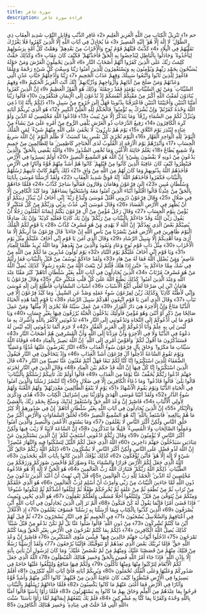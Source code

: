 ```yaml
---
title: سورة غافر
description: قراءة سورة غافر
---
```


حم ﴿1﴾ تَنْزِيلُ الْكِتَابِ مِنَ اللَّهِ الْعَزِيزِ الْعَلِيمِ ﴿2﴾ غَافِرِ الذَّنْبِ وَقَابِلِ التَّوْبِ شَدِيدِ الْعِقَابِ ذِي الطَّوْلِ ۖ لَا إِلَٰهَ إِلَّا هُوَ ۖ إِلَيْهِ الْمَصِيرُ ﴿3﴾ مَا يُجَادِلُ فِي آيَاتِ اللَّهِ إِلَّا الَّذِينَ كَفَرُوا فَلَا يَغْرُرْكَ تَقَلُّبُهُمْ فِي الْبِلَادِ ﴿4﴾ كَذَّبَتْ قَبْلَهُمْ قَوْمُ نُوحٍ وَالْأَحْزَابُ مِنْ بَعْدِهِمْ ۖ وَهَمَّتْ كُلُّ أُمَّةٍ بِرَسُولِهِمْ لِيَأْخُذُوهُ ۖ وَجَادَلُوا بِالْبَاطِلِ لِيُدْحِضُوا بِهِ الْحَقَّ فَأَخَذْتُهُمْ ۖ فَكَيْفَ كَانَ عِقَابِ ﴿5﴾ وَكَذَٰلِكَ حَقَّتْ كَلِمَتُ رَبِّكَ عَلَى الَّذِينَ كَفَرُوا أَنَّهُمْ أَصْحَابُ النَّارِ ﴿6﴾ الَّذِينَ يَحْمِلُونَ الْعَرْشَ وَمَنْ حَوْلَهُ يُسَبِّحُونَ بِحَمْدِ رَبِّهِمْ وَيُؤْمِنُونَ بِهِ وَيَسْتَغْفِرُونَ لِلَّذِينَ آمَنُوا رَبَّنَا وَسِعْتَ كُلَّ شَيْءٍ رَحْمَةً وَعِلْمًا فَاغْفِرْ لِلَّذِينَ تَابُوا وَاتَّبَعُوا سَبِيلَكَ وَقِهِمْ عَذَابَ الْجَحِيمِ ﴿7﴾ رَبَّنَا وَأَدْخِلْهُمْ جَنَّاتِ عَدْنٍ الَّتِي وَعَدْتَهُمْ وَمَنْ صَلَحَ مِنْ آبَائِهِمْ وَأَزْوَاجِهِمْ وَذُرِّيَّاتِهِمْ ۚ إِنَّكَ أَنْتَ الْعَزِيزُ الْحَكِيمُ ﴿8﴾ وَقِهِمُ السَّيِّئَاتِ ۚ وَمَنْ تَقِ السَّيِّئَاتِ يَوْمَئِذٍ فَقَدْ رَحِمْتَهُ ۚ وَذَٰلِكَ هُوَ الْفَوْزُ الْعَظِيمُ ﴿9﴾ إِنَّ الَّذِينَ كَفَرُوا يُنَادَوْنَ لَمَقْتُ اللَّهِ أَكْبَرُ مِنْ مَقْتِكُمْ أَنْفُسَكُمْ إِذْ تُدْعَوْنَ إِلَى الْإِيمَانِ فَتَكْفُرُونَ ﴿10﴾ قَالُوا رَبَّنَا أَمَتَّنَا اثْنَتَيْنِ وَأَحْيَيْتَنَا اثْنَتَيْنِ فَاعْتَرَفْنَا بِذُنُوبِنَا فَهَلْ إِلَىٰ خُرُوجٍ مِنْ سَبِيلٍ ﴿11﴾ ذَٰلِكُمْ بِأَنَّهُ إِذَا دُعِيَ اللَّهُ وَحْدَهُ كَفَرْتُمْ ۖ وَإِنْ يُشْرَكْ بِهِ تُؤْمِنُوا ۚ فَالْحُكْمُ لِلَّهِ الْعَلِيِّ الْكَبِيرِ ﴿12﴾ هُوَ الَّذِي يُرِيكُمْ آيَاتِهِ وَيُنَزِّلُ لَكُمْ مِنَ السَّمَاءِ رِزْقًا ۚ وَمَا يَتَذَكَّرُ إِلَّا مَنْ يُنِيبُ ﴿13﴾ فَادْعُوا اللَّهَ مُخْلِصِينَ لَهُ الدِّينَ وَلَوْ كَرِهَ الْكَافِرُونَ ﴿14﴾ رَفِيعُ الدَّرَجَاتِ ذُو الْعَرْشِ يُلْقِي الرُّوحَ مِنْ أَمْرِهِ عَلَىٰ مَنْ يَشَاءُ مِنْ عِبَادِهِ لِيُنْذِرَ يَوْمَ التَّلَاقِ ﴿15﴾ يَوْمَ هُمْ بَارِزُونَ ۖ لَا يَخْفَىٰ عَلَى اللَّهِ مِنْهُمْ شَيْءٌ ۚ لِمَنِ الْمُلْكُ الْيَوْمَ ۖ لِلَّهِ الْوَاحِدِ الْقَهَّارِ ﴿16﴾ الْيَوْمَ تُجْزَىٰ كُلُّ نَفْسٍ بِمَا كَسَبَتْ ۚ لَا ظُلْمَ الْيَوْمَ ۚ إِنَّ اللَّهَ سَرِيعُ الْحِسَابِ ﴿17﴾ وَأَنْذِرْهُمْ يَوْمَ الْآزِفَةِ إِذِ الْقُلُوبُ لَدَى الْحَنَاجِرِ كَاظِمِينَ ۚ مَا لِلظَّالِمِينَ مِنْ حَمِيمٍ وَلَا شَفِيعٍ يُطَاعُ ﴿18﴾ يَعْلَمُ خَائِنَةَ الْأَعْيُنِ وَمَا تُخْفِي الصُّدُورُ ﴿19﴾ وَاللَّهُ يَقْضِي بِالْحَقِّ ۖ وَالَّذِينَ يَدْعُونَ مِنْ دُونِهِ لَا يَقْضُونَ بِشَيْءٍ ۗ إِنَّ اللَّهَ هُوَ السَّمِيعُ الْبَصِيرُ ﴿20﴾ أَوَلَمْ يَسِيرُوا فِي الْأَرْضِ فَيَنْظُرُوا كَيْفَ كَانَ عَاقِبَةُ الَّذِينَ كَانُوا مِنْ قَبْلِهِمْ ۚ كَانُوا هُمْ أَشَدَّ مِنْهُمْ قُوَّةً وَآثَارًا فِي الْأَرْضِ فَأَخَذَهُمُ اللَّهُ بِذُنُوبِهِمْ وَمَا كَانَ لَهُمْ مِنَ اللَّهِ مِنْ وَاقٍ ﴿21﴾ ذَٰلِكَ بِأَنَّهُمْ كَانَتْ تَأْتِيهِمْ رُسُلُهُمْ بِالْبَيِّنَاتِ فَكَفَرُوا فَأَخَذَهُمُ اللَّهُ ۚ إِنَّهُ قَوِيٌّ شَدِيدُ الْعِقَابِ ﴿22﴾ وَلَقَدْ أَرْسَلْنَا مُوسَىٰ بِآيَاتِنَا وَسُلْطَانٍ مُبِينٍ ﴿23﴾ إِلَىٰ فِرْعَوْنَ وَهَامَانَ وَقَارُونَ فَقَالُوا سَاحِرٌ كَذَّابٌ ﴿24﴾ فَلَمَّا جَاءَهُمْ بِالْحَقِّ مِنْ عِنْدِنَا قَالُوا اقْتُلُوا أَبْنَاءَ الَّذِينَ آمَنُوا مَعَهُ وَاسْتَحْيُوا نِسَاءَهُمْ ۚ وَمَا كَيْدُ الْكَافِرِينَ إِلَّا فِي ضَلَالٍ ﴿25﴾ وَقَالَ فِرْعَوْنُ ذَرُونِي أَقْتُلْ مُوسَىٰ وَلْيَدْعُ رَبَّهُ ۖ إِنِّي أَخَافُ أَنْ يُبَدِّلَ دِينَكُمْ أَوْ أَنْ يُظْهِرَ فِي الْأَرْضِ الْفَسَادَ ﴿26﴾ وَقَالَ مُوسَىٰ إِنِّي عُذْتُ بِرَبِّي وَرَبِّكُمْ مِنْ كُلِّ مُتَكَبِّرٍ لَا يُؤْمِنُ بِيَوْمِ الْحِسَابِ ﴿27﴾ وَقَالَ رَجُلٌ مُؤْمِنٌ مِنْ آلِ فِرْعَوْنَ يَكْتُمُ إِيمَانَهُ أَتَقْتُلُونَ رَجُلًا أَنْ يَقُولَ رَبِّيَ اللَّهُ وَقَدْ جَاءَكُمْ بِالْبَيِّنَاتِ مِنْ رَبِّكُمْ ۖ وَإِنْ يَكُ كَاذِبًا فَعَلَيْهِ كَذِبُهُ ۖ وَإِنْ يَكُ صَادِقًا يُصِبْكُمْ بَعْضُ الَّذِي يَعِدُكُمْ ۖ إِنَّ اللَّهَ لَا يَهْدِي مَنْ هُوَ مُسْرِفٌ كَذَّابٌ ﴿28﴾ يَا قَوْمِ لَكُمُ الْمُلْكُ الْيَوْمَ ظَاهِرِينَ فِي الْأَرْضِ فَمَنْ يَنْصُرُنَا مِنْ بَأْسِ اللَّهِ إِنْ جَاءَنَا ۚ قَالَ فِرْعَوْنُ مَا أُرِيكُمْ إِلَّا مَا أَرَىٰ وَمَا أَهْدِيكُمْ إِلَّا سَبِيلَ الرَّشَادِ ﴿29﴾ وَقَالَ الَّذِي آمَنَ يَا قَوْمِ إِنِّي أَخَافُ عَلَيْكُمْ مِثْلَ يَوْمِ الْأَحْزَابِ ﴿30﴾ مِثْلَ دَأْبِ قَوْمِ نُوحٍ وَعَادٍ وَثَمُودَ وَالَّذِينَ مِنْ بَعْدِهِمْ ۚ وَمَا اللَّهُ يُرِيدُ ظُلْمًا لِلْعِبَادِ ﴿31﴾ وَيَا قَوْمِ إِنِّي أَخَافُ عَلَيْكُمْ يَوْمَ التَّنَادِ ﴿32﴾ يَوْمَ تُوَلُّونَ مُدْبِرِينَ مَا لَكُمْ مِنَ اللَّهِ مِنْ عَاصِمٍ ۗ وَمَنْ يُضْلِلِ اللَّهُ فَمَا لَهُ مِنْ هَادٍ ﴿33﴾ وَلَقَدْ جَاءَكُمْ يُوسُفُ مِنْ قَبْلُ بِالْبَيِّنَاتِ فَمَا زِلْتُمْ فِي شَكٍّ مِمَّا جَاءَكُمْ بِهِ ۖ حَتَّىٰ إِذَا هَلَكَ قُلْتُمْ لَنْ يَبْعَثَ اللَّهُ مِنْ بَعْدِهِ رَسُولًا ۚ كَذَٰلِكَ يُضِلُّ اللَّهُ مَنْ هُوَ مُسْرِفٌ مُرْتَابٌ ﴿34﴾ الَّذِينَ يُجَادِلُونَ فِي آيَاتِ اللَّهِ بِغَيْرِ سُلْطَانٍ أَتَاهُمْ ۖ كَبُرَ مَقْتًا عِنْدَ اللَّهِ وَعِنْدَ الَّذِينَ آمَنُوا ۚ كَذَٰلِكَ يَطْبَعُ اللَّهُ عَلَىٰ كُلِّ قَلْبِ مُتَكَبِّرٍ جَبَّارٍ ﴿35﴾ وَقَالَ فِرْعَوْنُ يَا هَامَانُ ابْنِ لِي صَرْحًا لَعَلِّي أَبْلُغُ الْأَسْبَابَ ﴿36﴾ أَسْبَابَ السَّمَاوَاتِ فَأَطَّلِعَ إِلَىٰ إِلَٰهِ مُوسَىٰ وَإِنِّي لَأَظُنُّهُ كَاذِبًا ۚ وَكَذَٰلِكَ زُيِّنَ لِفِرْعَوْنَ سُوءُ عَمَلِهِ وَصُدَّ عَنِ السَّبِيلِ ۚ وَمَا كَيْدُ فِرْعَوْنَ إِلَّا فِي تَبَابٍ ﴿37﴾ وَقَالَ الَّذِي آمَنَ يَا قَوْمِ اتَّبِعُونِ أَهْدِكُمْ سَبِيلَ الرَّشَادِ ﴿38﴾ يَا قَوْمِ إِنَّمَا هَٰذِهِ الْحَيَاةُ الدُّنْيَا مَتَاعٌ وَإِنَّ الْآخِرَةَ هِيَ دَارُ الْقَرَارِ ﴿39﴾ مَنْ عَمِلَ سَيِّئَةً فَلَا يُجْزَىٰ إِلَّا مِثْلَهَا ۖ وَمَنْ عَمِلَ صَالِحًا مِنْ ذَكَرٍ أَوْ أُنْثَىٰ وَهُوَ مُؤْمِنٌ فَأُولَٰئِكَ يَدْخُلُونَ الْجَنَّةَ يُرْزَقُونَ فِيهَا بِغَيْرِ حِسَابٍ ﴿40﴾ وَيَا قَوْمِ مَا لِي أَدْعُوكُمْ إِلَى النَّجَاةِ وَتَدْعُونَنِي إِلَى النَّارِ ﴿41﴾ تَدْعُونَنِي لِأَكْفُرَ بِاللَّهِ وَأُشْرِكَ بِهِ مَا لَيْسَ لِي بِهِ عِلْمٌ وَأَنَا أَدْعُوكُمْ إِلَى الْعَزِيزِ الْغَفَّارِ ﴿42﴾ لَا جَرَمَ أَنَّمَا تَدْعُونَنِي إِلَيْهِ لَيْسَ لَهُ دَعْوَةٌ فِي الدُّنْيَا وَلَا فِي الْآخِرَةِ وَأَنَّ مَرَدَّنَا إِلَى اللَّهِ وَأَنَّ الْمُسْرِفِينَ هُمْ أَصْحَابُ النَّارِ ﴿43﴾ فَسَتَذْكُرُونَ مَا أَقُولُ لَكُمْ ۚ وَأُفَوِّضُ أَمْرِي إِلَى اللَّهِ ۚ إِنَّ اللَّهَ بَصِيرٌ بِالْعِبَادِ ﴿44﴾
 فَوَقَاهُ اللَّهُ سَيِّئَاتِ مَا مَكَرُوا ۖ وَحَاقَ بِآلِ فِرْعَوْنَ سُوءُ الْعَذَابِ ﴿45﴾ النَّارُ يُعْرَضُونَ عَلَيْهَا غُدُوًّا وَعَشِيًّا ۖ وَيَوْمَ تَقُومُ السَّاعَةُ أَدْخِلُوا آلَ فِرْعَوْنَ أَشَدَّ الْعَذَابِ ﴿46﴾ وَإِذْ يَتَحَاجُّونَ فِي النَّارِ فَيَقُولُ الضُّعَفَاءُ لِلَّذِينَ اسْتَكْبَرُوا إِنَّا كُنَّا لَكُمْ تَبَعًا فَهَلْ أَنْتُمْ مُغْنُونَ عَنَّا نَصِيبًا مِنَ النَّارِ ﴿47﴾ قَالَ الَّذِينَ اسْتَكْبَرُوا إِنَّا كُلٌّ فِيهَا إِنَّ اللَّهَ قَدْ حَكَمَ بَيْنَ الْعِبَادِ ﴿48﴾ وَقَالَ الَّذِينَ فِي النَّارِ لِخَزَنَةِ جَهَنَّمَ ادْعُوا رَبَّكُمْ يُخَفِّفْ عَنَّا يَوْمًا مِنَ الْعَذَابِ ﴿49﴾ قَالُوا أَوَلَمْ تَكُ تَأْتِيكُمْ رُسُلُكُمْ بِالْبَيِّنَاتِ ۖ قَالُوا بَلَىٰ ۚ قَالُوا فَادْعُوا ۗ وَمَا دُعَاءُ الْكَافِرِينَ إِلَّا فِي ضَلَالٍ ﴿50﴾ إِنَّا لَنَنْصُرُ رُسُلَنَا وَالَّذِينَ آمَنُوا فِي الْحَيَاةِ الدُّنْيَا وَيَوْمَ يَقُومُ الْأَشْهَادُ ﴿51﴾ يَوْمَ لَا يَنْفَعُ الظَّالِمِينَ مَعْذِرَتُهُمْ ۖ وَلَهُمُ اللَّعْنَةُ وَلَهُمْ سُوءُ الدَّارِ ﴿52﴾ وَلَقَدْ آتَيْنَا مُوسَى الْهُدَىٰ وَأَوْرَثْنَا بَنِي إِسْرَائِيلَ الْكِتَابَ ﴿53﴾ هُدًى وَذِكْرَىٰ لِأُولِي الْأَلْبَابِ ﴿54﴾ فَاصْبِرْ إِنَّ وَعْدَ اللَّهِ حَقٌّ وَاسْتَغْفِرْ لِذَنْبِكَ وَسَبِّحْ بِحَمْدِ رَبِّكَ بِالْعَشِيِّ وَالْإِبْكَارِ ﴿55﴾ إِنَّ الَّذِينَ يُجَادِلُونَ فِي آيَاتِ اللَّهِ بِغَيْرِ سُلْطَانٍ أَتَاهُمْ ۙ إِنْ فِي صُدُورِهِمْ إِلَّا كِبْرٌ مَا هُمْ بِبَالِغِيهِ ۚ فَاسْتَعِذْ بِاللَّهِ ۖ إِنَّهُ هُوَ السَّمِيعُ الْبَصِيرُ ﴿56﴾ لَخَلْقُ السَّمَاوَاتِ وَالْأَرْضِ أَكْبَرُ مِنْ خَلْقِ النَّاسِ وَلَٰكِنَّ أَكْثَرَ النَّاسِ لَا يَعْلَمُونَ ﴿57﴾ وَمَا يَسْتَوِي الْأَعْمَىٰ وَالْبَصِيرُ وَالَّذِينَ آمَنُوا وَعَمِلُوا الصَّالِحَاتِ وَلَا الْمُسِيءُ ۚ قَلِيلًا مَا تَتَذَكَّرُونَ ﴿58﴾ إِنَّ السَّاعَةَ لَآتِيَةٌ لَا رَيْبَ فِيهَا وَلَٰكِنَّ أَكْثَرَ النَّاسِ لَا يُؤْمِنُونَ ﴿59﴾ وَقَالَ رَبُّكُمُ ادْعُونِي أَسْتَجِبْ لَكُمْ ۚ إِنَّ الَّذِينَ يَسْتَكْبِرُونَ عَنْ عِبَادَتِي سَيَدْخُلُونَ جَهَنَّمَ دَاخِرِينَ ﴿60﴾ اللَّهُ الَّذِي جَعَلَ لَكُمُ اللَّيْلَ لِتَسْكُنُوا فِيهِ وَالنَّهَارَ مُبْصِرًا ۚ إِنَّ اللَّهَ لَذُو فَضْلٍ عَلَى النَّاسِ وَلَٰكِنَّ أَكْثَرَ النَّاسِ لَا يَشْكُرُونَ ﴿61﴾ ذَٰلِكُمُ اللَّهُ رَبُّكُمْ خَالِقُ كُلِّ شَيْءٍ لَا إِلَٰهَ إِلَّا هُوَ ۖ فَأَنَّىٰ تُؤْفَكُونَ ﴿62﴾ كَذَٰلِكَ يُؤْفَكُ الَّذِينَ كَانُوا بِآيَاتِ اللَّهِ يَجْحَدُونَ ﴿63﴾ اللَّهُ الَّذِي جَعَلَ لَكُمُ الْأَرْضَ قَرَارًا وَالسَّمَاءَ بِنَاءً وَصَوَّرَكُمْ فَأَحْسَنَ صُوَرَكُمْ وَرَزَقَكُمْ مِنَ الطَّيِّبَاتِ ۚ ذَٰلِكُمُ اللَّهُ رَبُّكُمْ ۖ فَتَبَارَكَ اللَّهُ رَبُّ الْعَالَمِينَ ﴿64﴾ هُوَ الْحَيُّ لَا إِلَٰهَ إِلَّا هُوَ فَادْعُوهُ مُخْلِصِينَ لَهُ الدِّينَ ۗ الْحَمْدُ لِلَّهِ رَبِّ الْعَالَمِينَ ﴿65﴾ قُلْ إِنِّي نُهِيتُ أَنْ أَعْبُدَ الَّذِينَ تَدْعُونَ مِنْ دُونِ اللَّهِ لَمَّا جَاءَنِيَ الْبَيِّنَاتُ مِنْ رَبِّي وَأُمِرْتُ أَنْ أُسْلِمَ لِرَبِّ الْعَالَمِينَ ﴿66﴾ هُوَ الَّذِي خَلَقَكُمْ مِنْ تُرَابٍ ثُمَّ مِنْ نُطْفَةٍ ثُمَّ مِنْ عَلَقَةٍ ثُمَّ يُخْرِجُكُمْ طِفْلًا ثُمَّ لِتَبْلُغُوا أَشُدَّكُمْ ثُمَّ لِتَكُونُوا شُيُوخًا ۚ وَمِنْكُمْ مَنْ يُتَوَفَّىٰ مِنْ قَبْلُ ۖ وَلِتَبْلُغُوا أَجَلًا مُسَمًّى وَلَعَلَّكُمْ تَعْقِلُونَ ﴿67﴾ هُوَ الَّذِي يُحْيِي وَيُمِيتُ ۖ فَإِذَا قَضَىٰ أَمْرًا فَإِنَّمَا يَقُولُ لَهُ كُنْ فَيَكُونُ ﴿68﴾ أَلَمْ تَرَ إِلَى الَّذِينَ يُجَادِلُونَ فِي آيَاتِ اللَّهِ أَنَّىٰ يُصْرَفُونَ ﴿69﴾ الَّذِينَ كَذَّبُوا بِالْكِتَابِ وَبِمَا أَرْسَلْنَا بِهِ رُسُلَنَا ۖ فَسَوْفَ يَعْلَمُونَ ﴿70﴾ إِذِ الْأَغْلَالُ فِي أَعْنَاقِهِمْ وَالسَّلَاسِلُ يُسْحَبُونَ ﴿71﴾ فِي الْحَمِيمِ ثُمَّ فِي النَّارِ يُسْجَرُونَ ﴿72﴾ ثُمَّ قِيلَ لَهُمْ أَيْنَ مَا كُنْتُمْ تُشْرِكُونَ ﴿73﴾ مِنْ دُونِ اللَّهِ ۖ قَالُوا ضَلُّوا عَنَّا بَلْ لَمْ نَكُنْ نَدْعُو مِنْ قَبْلُ شَيْئًا ۚ كَذَٰلِكَ يُضِلُّ اللَّهُ الْكَافِرِينَ ﴿74﴾ ذَٰلِكُمْ بِمَا كُنْتُمْ تَفْرَحُونَ فِي الْأَرْضِ بِغَيْرِ الْحَقِّ وَبِمَا كُنْتُمْ تَمْرَحُونَ ﴿75﴾ ادْخُلُوا أَبْوَابَ جَهَنَّمَ خَالِدِينَ فِيهَا ۖ فَبِئْسَ مَثْوَى الْمُتَكَبِّرِينَ ﴿76﴾ فَاصْبِرْ إِنَّ وَعْدَ اللَّهِ حَقٌّ ۚ فَإِمَّا نُرِيَنَّكَ بَعْضَ الَّذِي نَعِدُهُمْ أَوْ نَتَوَفَّيَنَّكَ فَإِلَيْنَا يُرْجَعُونَ ﴿77﴾ وَلَقَدْ أَرْسَلْنَا رُسُلًا مِنْ قَبْلِكَ مِنْهُمْ مَنْ قَصَصْنَا عَلَيْكَ وَمِنْهُمْ مَنْ لَمْ نَقْصُصْ عَلَيْكَ ۗ وَمَا كَانَ لِرَسُولٍ أَنْ يَأْتِيَ بِآيَةٍ إِلَّا بِإِذْنِ اللَّهِ ۚ فَإِذَا جَاءَ أَمْرُ اللَّهِ قُضِيَ بِالْحَقِّ وَخَسِرَ هُنَالِكَ الْمُبْطِلُونَ ﴿78﴾ اللَّهُ الَّذِي جَعَلَ لَكُمُ الْأَنْعَامَ لِتَرْكَبُوا مِنْهَا وَمِنْهَا تَأْكُلُونَ ﴿79﴾ وَلَكُمْ فِيهَا مَنَافِعُ وَلِتَبْلُغُوا عَلَيْهَا حَاجَةً فِي صُدُورِكُمْ وَعَلَيْهَا وَعَلَى الْفُلْكِ تُحْمَلُونَ ﴿80﴾ وَيُرِيكُمْ آيَاتِهِ فَأَيَّ آيَاتِ اللَّهِ تُنْكِرُونَ ﴿81﴾ أَفَلَمْ يَسِيرُوا فِي الْأَرْضِ فَيَنْظُرُوا كَيْفَ كَانَ عَاقِبَةُ الَّذِينَ مِنْ قَبْلِهِمْ ۚ كَانُوا أَكْثَرَ مِنْهُمْ وَأَشَدَّ قُوَّةً وَآثَارًا فِي الْأَرْضِ فَمَا أَغْنَىٰ عَنْهُمْ مَا كَانُوا يَكْسِبُونَ ﴿82﴾ فَلَمَّا جَاءَتْهُمْ رُسُلُهُمْ بِالْبَيِّنَاتِ فَرِحُوا بِمَا عِنْدَهُمْ مِنَ الْعِلْمِ وَحَاقَ بِهِمْ مَا كَانُوا بِهِ يَسْتَهْزِئُونَ ﴿83﴾ فَلَمَّا رَأَوْا بَأْسَنَا قَالُوا آمَنَّا بِاللَّهِ وَحْدَهُ وَكَفَرْنَا بِمَا كُنَّا بِهِ مُشْرِكِينَ ﴿84﴾ فَلَمْ يَكُ يَنْفَعُهُمْ إِيمَانُهُمْ لَمَّا رَأَوْا بَأْسَنَا ۖ سُنَّتَ اللَّهِ الَّتِي قَدْ خَلَتْ فِي عِبَادِهِ ۖ وَخَسِرَ هُنَالِكَ الْكَافِرُونَ ﴿85﴾
